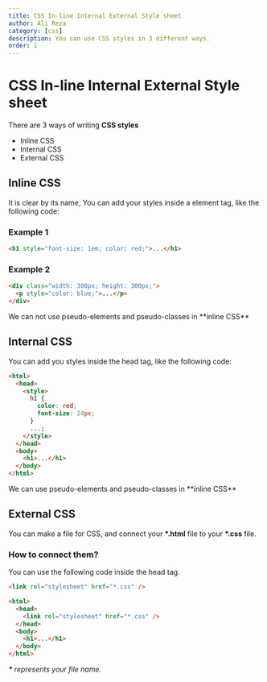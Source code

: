 ```yaml
---
title: CSS In-line Internal External Style sheet
author: Ali Reza
category: [css]
description: You can use CSS styles in 3 different ways.
order: 1
---
```


# CSS In-line Internal External Style sheet

There are 3 ways of writing **CSS styles**

- Inline CSS
- Internal CSS
- External CSS

## Inline CSS

It is clear by its name, You can add your styles inside a element tag, like the following code:

### Example 1

```html
<h1 style="font-size: 1em; color: red;">...</h1>
```

### Example 2

```html
<div class="width: 300px; height: 300px;">
  <p style="color: blue;">...</p>
</div>
```

<Warning>
  We can not use pseudo-elements and pseudo-classes in **inline CSS**
</Warning>

## Internal CSS

You can add you styles inside the head tag, like the following code:

```html
<html>
  <head>
    <style>
      h1 {
        color: red;
        font-size: 24px;
      }
      ...;
    </style>
  </head>
  <body>
    <h1>...</h1>
  </body>
</html>
```

<Success>
  We can use pseudo-elements and pseudo-classes in **inline CSS**
</Success>

## External CSS

You can make a file for CSS, and connect your **\*.html** file to your **\*.css** file.

### How to connect them?

You can use the following code inside the head tag.

```html
<link rel="stylesheet" href="*.css" />
```

```html
<html>
  <head>
    <link rel="stylesheet" href="*.css" />
  </head>
  <body>
    <h1>...</h1>
  </body>
</html>
```

_**\*** represents your file name._

<Author
  name="Ali Reza"
  headline="Front-End Developer"
  image="https://pbs.twimg.com/profile_images/1598932468492476416/tTkHaLF7_400x400.jpg"
  link="https://twitter.com/Ali_Developer05"
/>
